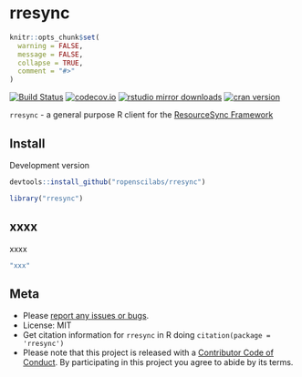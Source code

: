 rresync
=======

```r
knitr::opts_chunk$set(
  warning = FALSE,
  message = FALSE,
  collapse = TRUE,
  comment = "#>"
)
```

[![Build Status](https://travis-ci.org/ropenscilabs/rresync.svg?branch=master)](https://travis-ci.org/ropenscilabs/rresync)
[![codecov.io](https://codecov.io/github/ropenscilabs/rresync/coverage.svg?branch=master)](https://codecov.io/github/ropenscilabs/rresync?branch=master)
[![rstudio mirror downloads](http://cranlogs.r-pkg.org/badges/rresync)](https://github.com/metacran/cranlogs.app)
[![cran version](http://www.r-pkg.org/badges/version/rresync)](https://cran.r-project.org/package=rresync)

`rresync` - a general purpose R client for the [ResourceSync Framework](http://www.openarchives.org/rs/1.1/resourcesync)


## Install

Development version

```r
devtools::install_github("ropenscilabs/rresync")
```

```r
library("rresync")
```

## xxxx

xxxx

```r
"xxx"
```

## Meta

* Please [report any issues or bugs](https://github.com/ropenscilabs/rresync/issues).
* License: MIT
* Get citation information for `rresync` in R doing `citation(package = 'rresync')`
* Please note that this project is released with a [Contributor Code of Conduct](CODE_OF_CONDUCT.md). By participating in this project you agree to abide by its terms.

[docs]: http://apiv3.iucnredlist.org/api/v3/docs
[token]: http://apiv3.iucnredlist.org/api/v3/token
